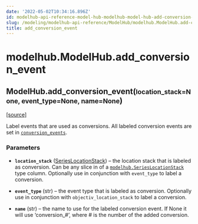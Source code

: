 ```yaml
---
date: '2022-05-02T10:34:16.896Z'
id: modelhub-api-reference-model-hub-modelhub-model-hub-add-conversion-event
slug: /modeling/modelhub-api-reference/ModelHub/modelhub.ModelHub.add-conversion-event/
title: add_conversion_event
---
```


# modelhub.ModelHub.add_conversion_event

<div class="method">

<h2 class="signature-method"><span class="additional-name">ModelHub.</span><span class="name">add_conversion_event(</span><small class="parameter-list"><span class="parameter" id="location_stack">location_stack=None</span>, <span class="parameter" id="event_type">event_type=None</span>, <span class="parameter" id="name">name=None</span></small>)</h2>


&#8203;<span class="view-source">[[source]](https://github.com/objectiv/objectiv-analytics/blob/main/modelhub/modelhub/modelhub.py)</span>

<div class="content">

Label events that are used as conversions. All labeled conversion events are set in
[`conversion_events`](/docs/modeling/modelhub-api-reference/ModelHub/modelhub.ModelHub.conversion-events/#modelhub.ModelHub.conversion-events).


### Parameters

* **`location_stack`** ([SeriesLocationStack](/docs/modeling/modelhub-api-reference/SeriesLocationStack/modelhub.SeriesLocationStack/#modelhub.SeriesLocationStack)) – the location stack that is labeled as conversion. Can be any slice in of a
[`modelhub.SeriesLocationStack`](/docs/modeling/modelhub-api-reference/SeriesLocationStack/modelhub.SeriesLocationStack/#modelhub.SeriesLocationStack) type column. Optionally use in conjunction with
`event_type` to label a conversion.

* **`event_type`** (str) – the event type that is labeled as conversion. Optionally use in conjunction with
`objectiv_location_stack` to label a conversion.

* **`name`** (str) – the name to use for the labeled conversion event. If None it will use ‘conversion_#’,
where # is the number of the added conversion.



</div>

</div>
